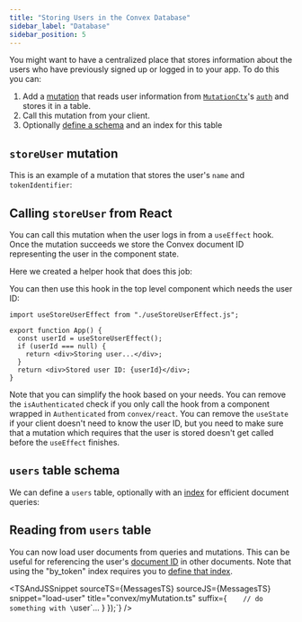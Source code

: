 ```yaml
---
title: "Storing Users in the Convex Database"
sidebar_label: "Database"
sidebar_position: 5
---
```



You might want to have a centralized place that stores information about the
users who have previously signed up or logged in to your app. To do this you
can:

1. Add a [mutation](/docs/functions/mutation-functions.mdx) that reads user
   information from [`MutationCtx`](/api/interfaces/server.MutationCtx)'s
   [`auth`](/api/interfaces/server.Auth) and stores it in a table.
2. Call this mutation from your client.
3. Optionally [define a schema](/docs/database/schemas.mdx) and an index for
   this table

## `storeUser` mutation

This is an example of a mutation that stores the user's `name` and
`tokenIdentifier`:

<TSAndJSSnippet sourceTS={UsersTS} sourceJS={UsersTS} title="convex/users.js" />

## Calling `storeUser` from React

You can call this mutation when the user logs in from a `useEffect` hook. Once
the mutation succeeds we store the Convex document ID representing the user in
the component state.

Here we created a helper hook that does this job:

<TSAndJSSnippet
  sourceTS={useStoreUserEffectTS}
  sourceJS={useStoreUserEffectJS}
  title="src/useStoreUserEffect.js"
/>

You can then use this hook in the top level component which needs the user ID:

```tsx title="src/App.tsx"
import useStoreUserEffect from "./useStoreUserEffect.js";

export function App() {
  const userId = useStoreUserEffect();
  if (userId === null) {
    return <div>Storing user...</div>;
  }
  return <div>Stored user ID: {userId}</div>;
}
```

Note that you can simplify the hook based on your needs. You can remove the
`isAuthenticated` check if you only call the hook from a component wrapped in
`Authenticated` from `convex/react`. You can remove the `useState` if your
client doesn't need to know the user ID, but you need to make sure that a
mutation which requires that the user is stored doesn't get called before the
`useEffect` finishes.

## `users` table schema

We can define a `users` table, optionally with an
[index](/docs/database/indexes/indexes.md) for efficient document queries:

<Snippet source={Schema} snippet="user" title="convex/schema.ts" />

## Reading from `users` table

You can now load user documents from queries and mutations. This can be useful
for referencing the user's [document ID](/docs/database/document-ids.mdx) in
other documents. Note that using the "by_token" index requires you to
[define that index](/docs/database/indexes/indexes.md).

<TSAndJSSnippet
  sourceTS={MessagesTS}
  sourceJS={MessagesTS}
  snippet="load-user"
  title="convex/myMutation.ts"
  suffix={`    // do something with \`user\`...
  }
});`}
/>
